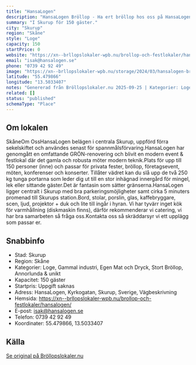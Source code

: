 ```yaml
---
title: "HansaLogen"
description: "HansaLogen Bröllop - Ha ert bröllop hos oss på HansaLogen. Se vår fina Bröllopslokal. Skicka gärna en förfrågan så hjälper vi Er!"
summary: "I Skurup för 150 gäster."
city: "Skurup"
region: "Skåne"
style: "Loge"
capacity: 150
startPrice: 0
website: "https://xn--brllopslokaler-wpb.nu/brollop-och-festlokaler/hansalogen/"
email: "isak@hansalogen.se"
phone: "0739 42 92 49"
image: "https://xn--brllopslokaler-wpb.nu/storage/2024/03/hansalogen-brollop-brollopslokal-skane-skurup-1.webp"
latitude: "55.479866"
longitude: "13.5033407"
notes: "Genererad från Bröllopslokaler.nu 2025-09-25 | Kategorier: Loge, Gammal industri, Egen Mat och Dryck, Stort Bröllop, Annorlunda & unikt"
related: []
status: "published"
schemaType: "Place"
---
```


## Om lokalen

SkåneOm OssHansaLogen belägen i centrala Skurup, uppförd förra sekelskiftet och användes senast för spannmålsförvaring.HansaLogen har genomgått en omfattande GRÖN-renovering och blivit en modern event & festlokal där det gamla och robusta möter modern teknik.Plats för upp till 150 personer (inne) och passar för privata fester, bröllop, företagsevent, möten, konferenser och konserter. Tillåter vädret kan du slå upp de två 250 kg tunga portarna som leder dig ut till en stor inhägnad innergård för mingel, lek eller sittande gäster.Det är fantasin som sätter gränserna.HansaLogen ligger centralt i Skurup med bra parkeringsmöjligheter samt cirka 5 minuters promenad till Skurups station.Bord, stolar, porslin, glas, kaffebryggare, scen, ljud, projektor + duk och lite till ingår i hyran. Vi har tyvärr inget kök för varmhållning (diskmaskin finns), därför rekommenderar vi catering, vi har bra samarbeten så fråga oss.Kontakta oss så skräddarsyr vi ett upplägg som passar er.

## Snabbinfo

- Stad: Skurup
- Region: Skåne
- Kategorier: Loge, Gammal industri, Egen Mat och Dryck, Stort Bröllop, Annorlunda & unikt
- Kapacitet: 150 gäster
- Startpris: Uppgift saknas
- Adress: HansaLogen, Kyrkogatan, Skurup, Sverige, Vägbeskrivning
- Hemsida: https://xn--brllopslokaler-wpb.nu/brollop-och-festlokaler/hansalogen/
- E-post: isak@hansalogen.se
- Telefon: 0739 42 92 49
- Koordinater: 55.479866, 13.5033407

## Källa

[Se original på Bröllopslokaler.nu](https://xn--brllopslokaler-wpb.nu/brollop-och-festlokaler/hansalogen/)
